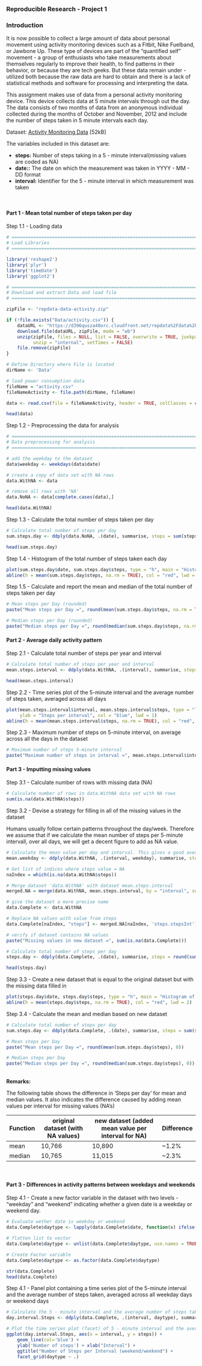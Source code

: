 
<h3>Reproducible Research - Project 1</h3>


<h3>Introduction</h3> 
It is now possible to collect a large amount of data about personal movement using activity monitoring devices such as 
a Fitbit, Nike Fuelband, or Jawbone Up. These type of devices are part of the "quantified self " movement - a group of 
enthusiasts who take measurements about themselves regularly to improve their health, to find patterns in their behavior, 
or because they are tech geeks. But these data remain under - utilized both because the raw data are hard to obtain and 
there is a lack of statistical methods and software for processing and interpreting the data.

This assignment makes use of data from a personal activity monitoring device. This device collects data at 5 minute 
intervals through out the day. The data consists of two months of data from an anonymous individual collected during 
the months of October and November, 2012 and include the number of steps taken in 5 minute intervals each day.

Dataset:       [Activity Monitoring Data](https://d396qusza40orc.cloudfront.net/repdata%2Fdata%2Factivity.zip) [52kB]<br> 
               
The variables included in this dataset are:
<ul>
<li><b>steps:</b>     Number of steps taking in a 5 - minute interval(missing values are coded as NA)
<li><b>date::</b>     The date on which the measurement was taken in YYYY - MM - DD format
<li><b>interval:</b>  Identifier for the 5 - minute interval in which measurement was taken
</ul>
<br>
<h4>Part 1 - Mean total number of steps taken per day</h4>

Step 1.1 - Loading data

```r
# ==========================================================================================================
# Load Libraries
# ==========================================================================================================

library('reshape2')
library('plyr')
library('timeDate')
library('ggplot2')

# ==========================================================================================================
# Download and extract Data and load file
# ==========================================================================================================

zipFile <- "repdata-data-activity.zip"

if (!file.exists("Data/activity.csv")) {
    dataURL <- "https://d396qusza40orc.cloudfront.net/repdata%2Fdata%2Factivity.zip"
    download.file(dataURL, zipFile, mode = "wb")
    unzip(zipFile, files = NULL, list = FALSE, overwrite = TRUE, junkpaths = FALSE, exdir = "Data", 
          unzip = "internal", setTimes = FALSE)
    file.remove(zipFile)
}

# Define Directory where File is located
dirName <- 'Data'

# load power consumption data
fileName = "activity.csv"
fileNameActivity <- file.path(dirName, fileName)

data <- read.csv(file = fileNameActivity, header = TRUE, colClasses = c("numeric", "Date", "numeric"))

head(data)

```


Step 1.2 - Preprocessing the data for analysis

```r
# ==========================================================================================================
# Data preprocessing for analysis
# ==========================================================================================================

# add the weekday to the dataset
data$weekday <- weekdays(data$date)

# create a copy of data set with NA rows
data.WithNA <- data

# remove all rows with 'NA'
data.NoNA <- data[complete.cases(data),]

head(data.WithNA)

```

Step 1.3 - Calculate the total number of steps taken per day

```r
# Calculate total number of steps per day  
sum.steps.day <- ddply(data.NoNA, .(date), summarise, steps = sum(steps, na.rm = TRUE))

head(sum.steps.day)

```


Step 1.4 - Histogram of the total number of steps taken each day

```r
plot(sum.steps.day$date, sum.steps.day$steps, type = "h", main = "Histogram of daily steps", xlab = "Date", ylab = "Steps per day", col = "blue", lwd = 6)
abline(h = mean(sum.steps.day$steps, na.rm = TRUE), col = "red", lwd = 2)
```


Step 1.5 - Calculate and report the mean and median of the total number of steps taken per day

```r
# Mean steps per Day (rounded)
paste("Mean steps per Day =", round(mean(sum.steps.day$steps, na.rm = TRUE), 0))

# Median steps per Day (rounded)
paste("Median steps per Day =", round(median(sum.steps.day$steps, na.rm = TRUE), 0))
```

<h4>Part 2 - Average daily activity pattern</h4>

Step 2.1 -  Calculate total number of steps per year and interval

```r
# Calculate total number of steps per year and interval
mean.steps.interval <- ddply(data.WithNA, .(interval), summarise, steps = mean(steps, na.rm = TRUE))

head(mean.steps.interval)

```

Step 2.2 - Time series plot of the 5-minute interval and the average number of steps taken, averaged across all days

```r
plot(mean.steps.interval$interval, mean.steps.interval$steps, type = "l", main = "Average daily activity by interval", xlab = "Interval",
     ylab = "Steps per interval", col = "blue", lwd = 1)
abline(h = mean(mean.steps.interval$steps, na.rm = TRUE), col = "red", lwd = 2)

```

Step 2.3 - Maximum number of steps on 5-minute interval, on average across all the days in the dataset

```r
# Maximum number of steps 5-minute interval
paste("Maximum number of steps in interval =", mean.steps.interval$interval[which.max(mean.steps.interval$steps)])
```


<h4>Part 3 - Imputting missing values</h4>

Step 3.1 -  Calculate number of rows with missing data (NA)

```r
# Calculate number of rows in data.WithNA data set with NA rows
sum(is.na(data.WithNA$steps))
```

Step 3.2 -  Devise a strategy for filling in all of the missing values in the dataset

Humans usually follow certain patterns throughout the day/week. Therefore we assume that if we calculate the mean number of steps per 5-minute intervall, 
over all days, we will get a decent figure to add as NA value. 


```r

# Calculate the mean value per day and interval. This gives a good average of steps for a given day
mean.weekday <- ddply(data.WithNA, .(interval, weekday), summarise, steps = round(mean(steps, na.rm = TRUE), 2))

# Get list of indices where steps value = NA
naIndex = which(is.na(data.WithNA$steps))

# Merge dataset 'data.WithNA' with dataset mean.steps.interval 
merged.NA = merge(data.WithNA, mean.steps.interval, by = "interval", suffixes = c(".actual", ".stepsInt"))

# give the dataset a more precise name
data.Complete <- data.WithNA

# Replace NA values with value from steps
data.Complete[naIndex, "steps"] <- merged.NA[naIndex, 'steps.stepsInt']

# verify if dataset contains NA values
paste("Missing values in new dataset =", sum(is.na(data.Complete)))

# Calculate total number of steps per day  
steps.day <- ddply(data.Complete, .(date), summarise, steps = round(sum(steps, na.rm = TRUE),0))

head(steps.day)

```


Step 3.3 - Create a new dataset that is equal to the original dataset but with the missing data filled in

```r
plot(steps.day$date, steps.day$steps, type = "h", main = "Histogram of daily steps (added NA Values)", xlab = "Date", ylab = "Steps per day", col = "blue", lwd = 6)
abline(h = mean(steps.day$steps, na.rm = TRUE), col = "red", lwd = 2)

```

Step 3.4 - Calculate the mean and median based on new dataset

```r

# Calculate total number of steps per day  
sum.steps.day <- ddply(data.Complete, .(date), summarise, steps = sum(steps))

# Mean steps per Day
paste("Mean steps per Day =", round(mean(sum.steps.day$steps), 0))

```

```r
# Median steps per Day
paste("Median steps per Day =", round(median(sum.steps.day$steps), 0))
```
<br>
<b>Remarks:</b> 

The following table shows the difference in 'Steps per day' for mean and median values. It also indicates the difference 
caused by adding mean values per interval for missing values (NA's)

Function   | original dataset (with NA values)  | new dataset (added mean value per interval for NA) | Difference
-----------|------------------------------------|----------------------------------------------------|-------------|
mean       | 10,766                             | 10,890                                             |   ~1.2%     |
median     | 10,765                             | 11,015                                             |   ~2.3%     |

<br>
<h4>Part 3 - Differences in activity patterns between weekdays and weekends</h4>

Step 4.1 - Create a new factor variable in the dataset with two levels - "weekday" and "weekend" indicating whether a given date is a weekday or weekend day. 

```r
# Evaluate wether date is weekday or weekend
data.Complete$daytype <- lapply(data.Complete$date, function(x) ifelse(isWeekday(x, wday = 1:5), 'weekday', 'weekend'))

# flatten list to vector
data.Complete$daytype <- unlist(data.Complete$daytype, use.names = TRUE)

# Create Factor variable
data.Complete$daytype <- as.factor(data.Complete$daytype)

str(data.Complete)
head(data.Complete)

```


Step 4.1 - Panel plot containing a time series plot of the 5-minute interval and the average number of steps taken, averaged across all weekday days or weekend days

```r
# Calculate the 5 - minute interval and the average number of steps taken on weekdays and weekends
day.interval.Steps <- ddply(data.Complete, .(interval, daytype), summarise, steps = mean(steps, na.rm = TRUE))
```



```r
# Plot the time series plot (facet) of 5 - minute interval and the average number of steps taken on weekdays and weekends
ggplot(day.interval.Steps, aes(x = interval, y = steps)) +
    geom_line(col='blue') +
    ylab('Number of steps') + xlab("Interval") +
    ggtitle("Number of Steps per Interval (weekend/weekend") +
    facet_grid(daytype ~ .)

```


